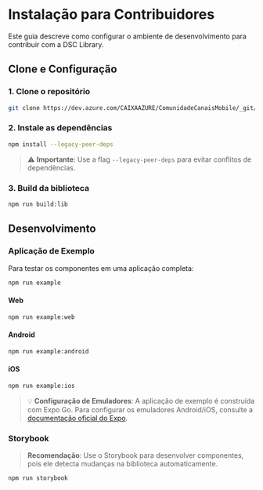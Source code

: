
<Meta title="Guia de Contribuição/Instalação" />

# Instalação para Contribuidores

Este guia descreve como configurar o ambiente de desenvolvimento para contribuir com a DSC Library.

## Clone e Configuração

### 1. Clone o repositório

```bash
git clone https://dev.azure.com/CAIXAAZURE/ComunidadeCanaisMobile/_git/rn-superapp-dsc-library
```

### 2. Instale as dependências

```bash
npm install --legacy-peer-deps
```

> ⚠️ **Importante**: Use a flag `--legacy-peer-deps` para evitar conflitos de dependências.

### 3. Build da biblioteca

```bash
npm run build:lib
```

## Desenvolvimento

### Aplicação de Exemplo

Para testar os componentes em uma aplicação completa:

```bash
npm run example
```

#### Web

```bash
npm run example:web
```

#### Android

```bash
npm run example:android
```

#### iOS

```bash
npm run example:ios
```

> 💡 **Configuração de Emuladores**: A aplicação de exemplo é construída com Expo Go. Para configurar os emuladores Android/iOS, consulte a [documentação oficial do Expo](https://docs.expo.dev/get-started/set-up-your-environment/).

### Storybook

> **Recomendação**: Use o Storybook para desenvolver componentes, pois ele detecta mudanças na biblioteca automaticamente.

```bash
npm run storybook
```
